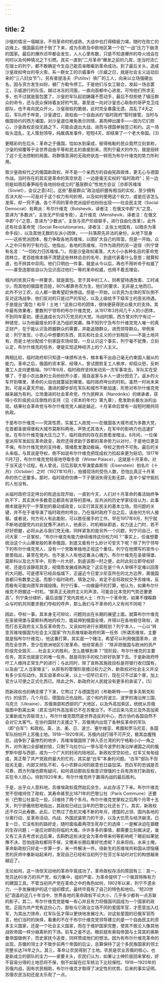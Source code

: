 ```yaml
---
---
---
```

title: 2
---




沙俄的情况一塌糊涂，不但革命时机成熟，大战中也打得精疲力竭，随时在败亡的边缘上。俄国最后终于倒了下来，成为东欧及中欧地区第一个在“一战”压力下崩溃的国家。最后的爆炸迟早都会发生，人人心里有数，只是不知道爆炸的导火线会在何时以及何种情况之下引燃。其实一直到“二月革命”爆发之前的几周，连当时流亡在瑞士的列宁，都不敢确定今生自己能否亲眼看到革命成功。到了最后关头，造成沙皇政权垮台的导火索，系一群女工的示威事件（示威之日，就是社会主义运动后来的“三八妇女节”）。另有普提洛夫（Putilov）铁厂的工人，向来以立场强硬出名，因与资方发生纠纷，被厂方勒令停工。于是他们与女工联合，发起一场总罢工，示威游行的队伍，越过冰冻的河面，一直向首都中心进发。可怜他们所求无多，也不过就是面包罢了。沙皇的军队起初踌躇不愿动手，最后不但拒绝了镇压群众的命令，还与民众保持着友好的气氛，甚至连一向对沙皇忠心耿耿的哥萨克卫戍部队，也不肯向民众开火。沙皇政权的脆弱，此时完全暴露无遗。混乱了4天之后，军队终于哗变，沙皇退位，政权由一个自由派的“临时政府”暂时接管。当时与俄国协约的西方诸国，对沙皇退位难免表示同情，甚而伸出援手——因为它们担心，沙皇政权走投无路之下，可能会退出大战，进而与德国单独签订和约。这一场街头混乱，无人策划领导，纯属偶发事件，短短4天，却结束了一个老大帝国。[3]

更精彩的在后头：革命之于俄国，恰如水到渠成，彼得格勒的民众竟然立刻宣称，沙皇的倾覆等于全世界自由平等和民主的直接到来。而列宁最大的作为，就是扭转了这个无法控制的局面，将群情澎湃的无政府状态一转而为布尔什维克的势力所利用。

取沙皇政权代之的俄国新政权，并不是一个亲西方的自由宪政政体，更无心与德国作战。当时存在的其实是革命的真空状态：一边是毫无实权的“临时政府”；另一边则是如雨后春笋般在各地纷纷成立的“基层群众”性地方会议［亦即苏维埃（Soviet），会议之意[4]］。这些“基层群众”政治组织握有相当的实权，至少拥有否决大权——可是对于这个权力有何妙用，以及如何使用这个权力，或是应该怎么发挥，却一窍不通。各个不同的革命党派组织也纷纷出现——社会民主党（Social Democrat）有两派：布尔什维克（Bolshevik，译者注：在俄文中即“大”之意，意译为“多数派”，主张无产阶级专政），孟什维克（Menshevik，译者注：在俄文中即“小”之意，意译为“少数派”，主张与资产阶级联手，进行自由化改革）。此外还有社会革命党（Social Revolutionaries，译者注：主张土地国有，以暗杀为革命手段），以及其他无数的左派小团体，一一抖落原先非法的身份，从地下现身——这些党派团体，极力争取各地苏维埃，以图扩大自己的阵营。但是一开始，众人之中只有列宁有灼见。他指出，各地的苏维埃，可作为政府的另一途径（列宁曾有名言：“一切权力归苏维埃。”）。但是沙皇政权甫落，大大小小各种名目的革命党团林立，老百姓根本搞不清楚这些林林总总的名号，到底代表着什么意思；就算知道，也不辨其中异同。他们只明白一件事，就是从今以后，再也不用听命于权威了——甚至连那些自以为见识高过他们一等的革命权威，也用不着去理会。

城内的贫民只有一样要求，就是面包。至于其中的工人，则希望待遇改善、工时减少。而其他的俄国老百姓，80%都靠务农为生，他们的要求，无非是土地而已。此外不分工农，众人都一致希望赶快停战。但是一开始，以农民为主体的军队倒不反对这场战争，他们反对的只是过严的军纪，以及上级给予下级军士的恶劣待遇。于是提出“面包！和平！土地！”这些口号的团体，很快便获得民众极大的支持。其中最有效果者，要数列宁领导的布尔什维克党，从1917年3月间几千人的小团体，不到同年夏初，便迅速成长为25万党员的大党。冷战时期，西方曾对列宁有过一种错觉，以为他最擅长的手法乃组织突袭。殊不知列宁及布尔什维克党人唯一的真正财产，在于能认识及把握群众的需要，并能追随群众，进而领导群众。举例来说：列宁发现，小农心中想要的东西，其实和社会主义的计划相反——不是土地共有，而是土地分配给个别家庭农场经营。一旦认识这个事实，列宁毫不犹豫，立刻认定，布尔什维克的任务，便是实现这种经济上的个人主义。

两相比较，临时政府却只知道一味颁布法令，根本看不出自己毫无约束国人服从的能力。革命之后，俄国的资本家、经理人，曾试图恢复工人秩序，却招众怒，反刺激工人走向更极端。1917年6月，临时政府坚持发动另一次军事攻击。军队实在受够了，于是小农出身的士兵纷纷开小差，擅自返家与乡人一道分田去了。返乡的火车开到哪里，革命的火焰也就蔓延到哪里。临时政府垮台的时机，虽然一时尚未来到，可是从夏天开始，激进的脚步却在军队和城市不断加速，形势对布尔什维克党越来越为有利。立场激进的社会革命党，作为民粹派（Narodniks）的继承者，获得小农阶级民众压倒性的支持（见《资本的年代》第九章），愈发助长极左派的出现。结果社会革命党与布尔什维克党人越走越近，十月革命后曾有一段短时期共同执政。

于是布尔什维克——究其性质，实属工人政党——在俄国各大城市成为多数大党，在首都圣彼得堡和大城市莫斯科两地，声势尤其浩大，在军中的影响力也迅速扩张。在布尔什维克强大压力之下，临时政府的存在前景愈发暗淡。8月间，一位保皇派将军发起反革命政变，政府还得求助于首都的革命势力以对付，于是地位更显不保。布尔什维克党的支持者，情绪愈发激动极端，夺权之势终不可免。最后的关头来临，与其说是夺权，倒不如说布尔什维克把现成权力捡起来更为贴切。1917年11月7日，布尔什维克党轻易地夺取冬宫（Winter Palace），这就是十月革命。对于当天这个过程，有人曾说，日后苏联大导演爱森斯坦（Eisenstein）拍名片《十月》（October）之时（1927年10月），拍摄现场的受伤人数，恐怕比真正十月革命的伤亡还要多。那时，临时政府仿佛一下子便消失得无影无踪，连半个留守抵抗的人也没有。

从临时政府注定垮台的败迹出现开始，一直到今天，人们对十月革命的看法始终争执不下，其实其中多数意见都具有误导的意味。反共派的历史学家往往认为，此事根本就是列宁一手策划的暴动或政变，以实行其反民主的基本立场。但问题的关键，并不在于谁导演了临时政府的垮台，乃在临时政府下台之后，该由何方何人接替。或者说，何方何人有此能耐，可以胜任接手的工作。早在1917年9月，列宁就不断地说服党内对此犹豫不决的人，他表示，时机稍纵即逝，权力送上门时，若不好好把握，必将从此与我们党无缘。同样紧急的是另外一个问题，列宁问自己，也问大家：一旦掌权，“布尔什维克有能力继续维持这份权力吗？”事实上，任谁想要统治这个火山爆发般的革命俄国，到底又能有什么妙计可安天下呢？除了列宁领导下的布尔什维克党人，没有一个党敢单独地正视这个重任。列宁在他撰写的宣传小册里指出，甚至在党内，也不是人人有他这番决心魄力。布尔什维克在圣彼得堡、莫斯科以及北方军中，形势一片大好，到底该图一时之便，此时此刻立即夺权好呢，还是应该静观其变，视情势发展成熟再定？这实在是个令人举棋不定难以回答的大问题。可是德军已经兵临城下，正逼近今日爱沙尼亚所在的北方边界，离俄国首都只有数里之遥。而那个临时政府，情急之际，肯定不会将政权交予苏维埃，反而极有可能向德军弃城投降。列宁行事，一向做最坏的打算，他认为，如果布尔什维克不把握这一时机，“那真正无政府主义的声浪，可能会比本党的气势还要更高”。列宁条分缕析，最后说服了党内其他人士：作为一个革命党，如果不理睬群众与时机共同要求我们夺权的呼声，那么我们与不革命的人又有何不同呢？

因此，夺权一事，其本身无可辩论，问题则出在长期的展望上面。就算布尔什维克在圣彼得堡与莫斯科两地的权力，能延伸到俄国全境，并得以在各地稳住政权，进而打击无政府主义及反革命势力，又该如何进行长期规划？列宁本人，一心以“转变苏维埃俄国为社会主义国家”作为苏维埃新政府的第一任务（所谓苏维埃，主要就是指布尔什维克）。他这番打算，其实是一个赌注，希望可以利用俄国革命，进而在全世界，至少在欧洲地区引发革命。他经常表示：“除非把俄国与欧洲的资产阶级完全毁灭……社会主义的胜利，怎么能够到来？”现阶段，布尔什维克的主要任务，其实也就是它的唯一任务，就是将到手的权力好好执掌下去。于是新政府呼吁工人维持正常生产的进行；与此同时，除了宣称其施政目标是将银行收归国有，以及由“工人当家做主”，从原有的管理阶层接过权力之外，新政权对社会主义并没有多少实际动作。其实自革命以来，以上一切早已实行，现在只不过盖个章，加上官方认可使之正式化而已。除此之外，新政府对人民就没有更多的承诺了。[5]

而新政权也的确支撑了下来，它熬过了与德国签的《布勒斯特——里多夫斯克和约》的惩罚，几个月后，德国自己也战败。这个和约将波兰、波罗的海沿岸三国、乌克兰（Ukraine）、苏俄南部和西部的广大地区，以及外高加索区，统统从苏俄版图中割离出来（其实当时外高加索已不在苏俄治下。不过后来乌克兰及外高加索又重新成为苏联领土）。布尔什维克既然是世界造反的中心，西方协约各国自然不会对它太客气。在协约国财力支援之下，苏俄境内出现了各种反革命的军队（即“白军”）和政权。英、法、美、日、波兰、塞尔维亚、希腊和罗马尼亚，各国军队纷纷开上苏俄土地。1918—1920年间，苏俄内战打得不可开交，极其血腥残忍。战争到了最惨烈的地步，苏维埃俄国除了伸入芬兰湾的列宁格勒小小一角之外，对外海口全部被封锁，只剩下乌拉尔山一带与现今波罗的海沿岸诸国之间的俄罗斯中部与西部，成为一个广大的封闭内陆地区。新政权空空如也，红军又匆匆组成，真正帮了共产党政府最大的忙的，其实是“白军”本身的问题。“白军”部队不但拙劣无能，内部又倾轧不和，与小农群众间的敌意也日益加深。而白军的忠诚是否可靠，西方列强也颇有疑问，如何调动那些反叛意识很强的士兵有效攻打新政权，实在令人担心。待到1920年末，布尔什维克终于赢得内战的最后胜利。

于是，出乎众人意料地，苏维埃政权竟然劫后余生，从此存活了下来。布尔什维克党不但维持住了政权，其寿命甚至比1871年的巴黎公社（Paris Commune）还要长（巴黎公社昙花一现，只维持了两个多月。布尔什维克党掌权之后两个月零十五天，列宁骄傲欣慰地指出，其政权已经比当年的巴黎公社还长了）。其实，新政权还不仅只此寿数。此后，它熬过了危机灾难不断的年月，德国的占领、国内各地的分离行动、反革命活动、内战、外国武装势力的干涉，以及大饥荒与经济崩溃。日复一日，它没有别的路好走，随时面临着两项生死存亡的选择：一是解决迫在眉睫的生存问题；一是应对即刻将临的大难。许许多多的事情，都需要立刻做决定，谁又有工夫去考虑长远后果，去斟酌这些决定会为革命带来何等影响呢？眼前如果犹豫不决，恐怕连政权都将不保，又哪来长期后果好忧虑呢？兵来将挡，水来土掩，革命新政权只好走一步算一步，来一件解决一件。待新生的苏维埃共和国从烦恼痛苦的灰烬中重新站起来时，发现自己已经和当初列宁在芬兰车站时对它的构想越来越远了。

无论如何，这一场惊天动地的革命毕竟成功了。革命政权存活的原因有三：其一，党员达60余万的共产党，权力集中，组织严密，为革命提供了一个极其特殊有力的建国工具。不管当初共产党在革命之中的角色如何，1902年以来，列宁不遗余力，一手发展维护的这个组织模式，最终毕竟有了自己的特色和地位。“短20世纪”涵盖的这几十年当中，世界各地的革命政权不论大小，几乎多少都有一点苏联的影子。其二，布尔什维克党是唯一有心并且有力将俄国巩固成为一个国家的政党。正因为共产党有这份心力，那些与它政治立场不同的爱国军官，才愿意加入红军，为其出力效命，红军队伍才得以更快地发展壮大。对这些爱国的旧俄军官而言，他们当时的抉择，看重的不在于布尔什维克党领导建立的是一个自由民主的资本主义国家，还是一个社会主义国家，而在于维护国家完整，使其不致沦入像其他战败帝国一样分崩离析的下场。前车之鉴不远，眼前就有奥匈帝国与土耳其的奥斯曼帝国做例子，而史家抚今追昔，同样赞成他们的想法。因为有布尔什维克革命的出现，苏俄的领土才不致步前两个帝国的后尘，总算保持了这个多民族国家的领土完整长达74年之久。其三，革命让农民得到了土地。农民是农业苏俄的核心，也是新成立的部队的主力——紧要关头，农民们认为，如果让士绅阶层回来掌权，好不容易分得的土地恐将不保，倒不如留在红军统治下比较保险。1918—1920年的苏俄内战，因有农民相助，布尔什维克才取得了决定性的优势。后来的事实证明，苏俄农民当初还是太乐观了一点。